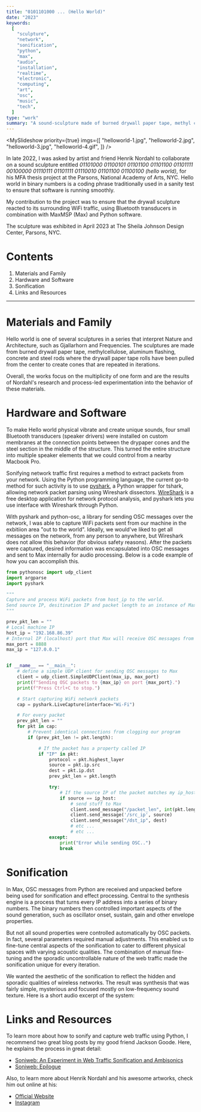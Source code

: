 ```yaml
---
title: "0101101000 ... (Hello World)"
date: "2023"
keywords:
  [
    "sculpture",
    "network",
    "sonification",
    "python",
    "max",
    "audio",
    "installation",
    "realtime",
    "electronic",
    "computing",
    "art",
    "osc",
    "music",
    "tech",
  ]
type: "work"
summary: "A sound-sculpture made of burned drywall paper tape, methyl cellulose, aluminum flashing, bluetooth transducers, concrete and steel rods. The sculpture generates sound and vibrations based on the wifi traffic on-site. Made in collaboration with Henrik Nordahl."
---
```


<MySlideshow
  priority={true}
  imgs={[
    "helloworld-1.jpg",
    "helloworld-2.jpg",
    "helloworld-3.jpg",
    "helloworld-4.gif",
  ]}
/>

In late 2022, I was asked by artist and friend <MyLink href="https://henriknordahl.com/">Henrik Nordahl</MyLink> to collaborate on a sound sculpture entitled _01101000 01100101 01101100 01101100 01101111 00100000 01110111 01101111 01110010 01101100 01100100 (hello world)_, for his MFA thesis project at the Parsons, National Academy of Arts, NYC. Hello world in binary numbers is a coding phrase traditionally used in a sanity test to ensure that software is running smoothly.

My contribution to the project was to ensure that the drywall sculpture reacted to its surrounding WiFi traffic, using Bluetooth transducers in combination with MaxMSP (Max) and Python software.

The sculpture was exhibited in April 2023 at The Sheila Johnson Design Center, Parsons, NYC.

# Contents

1. <MyLink href="#materials-and-family">Materials and Family</MyLink>
2. <MyLink href="#hardware-and-software">Hardware and Software</MyLink>
3. <MyLink href="#sonification">Sonification</MyLink>
4. <MyLink href="#links-and-resources">Links and Resources</MyLink>

---

# Materials and Family

Hello world is one of several sculptures in a series that interpret Nature and Architecture, such as <MyLink href="https://henriknordahl.com/Gjallarhorn">Gjallarhorn</MyLink> and <MyLink href="https://henriknordahl.com/Frequencies-copy">Frequencies</MyLink>. The sculptures are made from burned drywall paper tape, methylcellulose, aluminum flashing, concrete and steel rods where the drywall paper tape rolls have been pulled from the center to create cones that are repeated in iterations.

Overall, the works focus on the multiplicity of one form and are the results of Nordahl's research and process-led experimentation into the behavior of these materials.

# Hardware and Software

To make Hello world physical vibrate and create unique sounds, four small Bluetooth transducers (speaker drivers) were installed on custom membranes at the connection points between the drypaper cones and the steel section in the middle of the structure. This turned the entire structure into multiple speaker elements that we could control from a nearby Macbook Pro.

<MyImage
  src="helloworld-5.jpg"
  alt="bluetooth tranducers placement on hello world"
  caption="Two sets of bluetooth tranducers placed on hello world. These Bluetooth devices work great if you don't care about latency. They also elleviate the need for cables, amplifiers and other audio gear that can complicate aesthetic pieces like this."
/>

Sonifying network traffic first requires a method to extract packets from your network. Using the Python programming language, the current go-to method for such activity is to use [pyshark](https://pypi.org/project/pyshark/), a Python wrapper for tshark, allowing network packet parsing using Wireshark dissectors. [WireShark](https://www.wireshark.org/) is a free desktop application for network protocol analysis, and pyshark lets you use interface with Wireshark through Python.

With pyshark and python-osc, a library for sending OSC messages over the network, I was able to capture WiFi packets sent from our machine in the exbitiion area "out to the world". Ideally, we would've liked to get all messages on the network, from any person to anywhere, but Wireshark does not allow this behavior (for obvious safety reasons). After the packets were captured, desired information was encapsulated into OSC messages and sent to Max internally for audio processing. Below is a code example of how you can accomplish this.

```Python
from pythonosc import udp_client
import argparse
import pyshark

"""
Capture and process WiFi packets from host_ip to the world.
Send source IP, desitination IP and packet length to an instance of Max running locally.
"""

prev_pkt_len = ""
# Local machine IP
host_ip = "192.168.86.39"
# Internal IP (localhost) port that Max will receive OSC messages from python on.
max_port = 8888
max_ip = "127.0.0.1"


if __name__ == "__main__":
    # define a simple UDP client for sending OSC messages to Max
    client = udp_client.SimpleUDPClient(max_ip, max_port)
    print(f"Sending OSC packets to {max_ip} on port {max_port}.")
    print(f"Press Ctrl+C to stop.")

    # Start capturing WiFi network packets
    cap = pyshark.LiveCapture(interface="Wi-Fi")

    # For every packet
    prev_pkt_len = ""
    for pkt in cap:
        # Prevent identical connections from clogging our program
        if (prev_pkt_len != pkt.length):

            # If the packet has a property called IP
            if "IP" in pkt:
                protocol = pkt.highest_layer
                source = pkt.ip.src
                dest = pkt.ip.dst
                prev_pkt_len = pkt.length

                try:
                    # If the source IP of the packet matches my ip_host
                    if source == ip_host:
                        # send stuff to Max
                        client.send_message("/packet_len", int(pkt.length))
                        client.send_message('/src_ip', source)
                        client.send_message("/dst_ip", dest)
                        # etc ...
                        # etc ...
                except:
                    print("Error while sending OSC..")
                    break
```

# Sonification

In Max, OSC messages from Python are received and unpacked before being used for sonification and effect processing. Central to the synthesis engine is a process that turns every IP address into a series of binary numbers. The binary numbers then controlled important aspects of the sound generation, such as oscillator onset, sustain, gain and other envelope properties.

But not all sound properties were controlled automatically by OSC packets. In fact, several parameters required manual adjustments. This enabled us to fine-tune central aspects of the sonification to cater to different physical spaces with varying acoustic qualities. The combination of manual fine-tuning and the sporadic uncontrollable nature of the web traffic made the sonification unique for every iteration.

We wanted the aesthetic of the sonification to reflect the hidden and sporadic qualities of wireless networks. The result was synthesis that was fairly simple, mysterious and focused mostly on low-frequency sound texture. Here is a short audio excerpt of the system:

<MyAudioPlayer src="helloworld.mp3" />

# Links and Resources

To learn more about how to sonify and capture web traffic using Python, I recommend two great blog posts by my good friend Jackson Goode. Here, he explains the process in great detail:

- [Soniweb: An Experiment in Web Traffic Sonification and Ambisonics](https://jackson.gd/soniweb/)
- [Soniweb: Epilogue](https://jackson.gd/soniweb-2/)

Also, to learn more about Henrik Nordahl and his awesome artworks, check him out online at his:

- [Official Website](https://henriknordahl.com)
- [Instagram](https://www.instagram.com/nordahl.works/)
